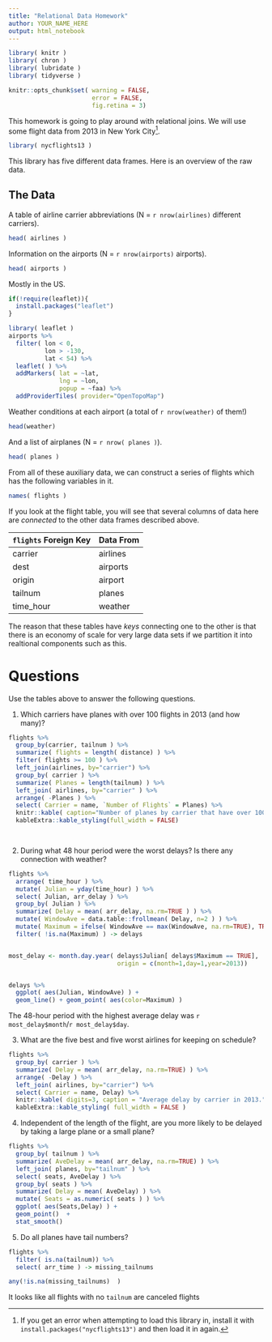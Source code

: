 ```yaml
---
title: "Relational Data Homework"
author: YOUR_NAME_HERE
output: html_notebook
---
```



```r
library( knitr )
library( chron )
library( lubridate )
library( tidyverse )

knitr::opts_chunk$set( warning = FALSE, 
                       error = FALSE,
                       fig.retina = 3)
```

This homework is going to play around with relational joins.  We will use some flight data from 2013 in New York City[^1].

```r
library( nycflights13 )
```

This library has five different data frames.  Here is an overview of the raw data.


## The Data 

A table of airline carrier abbreviations (N = `r nrow(airlines)` different carriers).

```r
head( airlines )
```

Information on the airports (N = `r nrow(airports)` airports).

```r
head( airports )
```
Mostly in the US.

```r
if(!require(leaflet)){
  install.packages("leaflet")
}

library( leaflet )
airports %>%
  filter( lon < 0,
          lon > -130,
          lat < 54) %>%
  leaflet( ) %>%
  addMarkers( lat = ~lat,
              lng = ~lon,
              popup = ~faa) %>%
  addProviderTiles( provider="OpenTopoMap")
```

Weather conditions at each airport (a total of `r nrow(weather)` of them!)

```r
head(weather)
```
And a list of airplanes (N = `r nrow( planes )`).

```r
head( planes )
```

From all of these auxiliary data, we can construct a series of flights which has the following variables in it.

```r
names( flights )
```

If you look at the flight table, you will see that several columns of data here are *connected* to the other data frames described above.

`flights` Foreign Key | Data From 
----------------------|----------------
carrier               | airlines
dest                  | airports
origin                | airport
tailnum               | planes 
time_hour             | weather

The reason that these tables have *keys* connecting one to the other is that there is an economy of scale for very large data sets if we partition it into realtional components such as this.


# Questions

Use the tables above to answer the following questions.

1. Which carriers have planes with over 100 flights in 2013 (and how many)?  

```r
flights %>%
  group_by(carrier, tailnum ) %>%
  summarize( flights = length( distance) ) %>%
  filter( flights >= 100 ) %>%
  left_join(airlines, by="carrier") %>%
  group_by( carrier ) %>%
  summarize( Planes = length(tailnum) ) %>%
  left_join( airlines, by="carrier" ) %>%
  arrange( -Planes ) %>%
  select( Carrier = name, `Number of Flights` = Planes) %>%
  knitr::kable( caption="Number of planes by carrier that have over 100 flights in 2013.") %>%
  kableExtra::kable_styling(full_width = FALSE)

  
```




2. During what 48 hour period were the worst delays?  Is there any connection with weather?

```r
flights %>% 
  arrange( time_hour ) %>%
  mutate( Julian = yday(time_hour) ) %>%
  select( Julian, arr_delay ) %>%
  group_by( Julian ) %>%
  summarize( Delay = mean( arr_delay, na.rm=TRUE ) ) %>%
  mutate( WindowAve = data.table::frollmean( Delay, n=2 ) ) %>%
  mutate( Maximum = ifelse( WindowAve == max(WindowAve, na.rm=TRUE), TRUE, FALSE)) %>%
  filter( !is.na(Maximum) ) -> delays


most_delay <- month.day.year( delays$Julian[ delays$Maximum == TRUE],
                              origin = c(month=1,day=1,year=2013))


delays %>%
  ggplot( aes(Julian, WindowAve) ) + 
  geom_line() + geom_point( aes(color=Maximum) ) 
```

The 48-hour period with the highest average delay was `r most_delay$month`/`r most_delay$day`.


3. What are the five best and five worst airlines for keeping on schedule?

```r
flights %>%
  group_by( carrier ) %>%
  summarize( Delay = mean( arr_delay, na.rm=TRUE) ) %>%
  arrange( -Delay ) %>%
  left_join( airlines, by="carrier") %>%
  select( Carrier = name, Delay) %>%
  knitr::kable( digits=3, caption = "Average delay by carrier in 2013.") %>%
  kableExtra::kable_styling( full_width = FALSE )
```

4. Independent of the length of the flight, are you more likely to be delayed by taking a large plane or a small plane? 

```r
flights %>%
  group_by( tailnum ) %>%
  summarize( AveDelay = mean( arr_delay, na.rm=TRUE) ) %>% 
  left_join( planes, by="tailnum" ) %>%
  select( seats, AveDelay ) %>%
  group_by( seats ) %>%
  summarize( Delay = mean( AveDelay) ) %>%
  mutate( Seats = as.numeric( seats ) ) %>%
  ggplot( aes(Seats,Delay) ) + 
  geom_point()  + 
  stat_smooth()
```




5. Do all planes have tail numbers?

```r

flights %>%
  filter( is.na(tailnum)) %>%
  select( arr_time ) -> missing_tailnums

any(!is.na(missing_tailnums)  )

```

It looks like all flights with no `tailnum` are canceled flights





[^1]: If you get an error when attempting to load this library in, install it with `install.packages("nycflights13")` and then load it in again. 